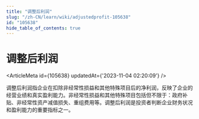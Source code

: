 ```yaml
---
title: "调整后利润"
slug: "/zh-CN/learn/wiki/adjustedprofit-105638"
id: "105638"
hide_table_of_contents: true
---
```



<Breadcrumbs current="调整后利润" />

# 调整后利润

<ArticleMeta id={105638} updatedAt={'2023-11-04 02:20:09'} />
<div className='border-solid border-b border-t-0 my-4 border-[var(--ifm-color-gray-300)]' />

调整后利润指企业在扣除非经常性损益和其他特殊项目后的净利润，反映了企业的经营业绩和真实盈利能力。非经常性损益和其他特殊项目包括但不限于：政府补贴、非经常性资产减值损失、重组费用等。调整后利润是投资者判断企业财务状况和盈利能力的重要指标之一。
